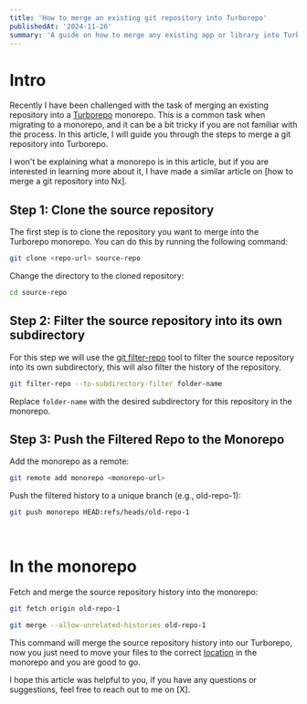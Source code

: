 ```yaml
---
title: 'How to merge an existing git repository into Turborepo'
publishedAt: '2024-11-26'
summary: 'A guide on how to merge any existing app or library into Turborepo.'
---
```


# Intro

Recently I have been challenged with the task of merging an existing repository into a [Turborepo](https://turbo.build/repo/docs) monorepo. This is a common task when migrating to a monorepo, and it can be a bit tricky if you are not familiar with the process. In this article, I will guide you through the steps to merge a git repository into Turborepo.

I won't be explaining what a monorepo is in this article, but if you are interested in learning more about it, I have made a similar article on [how to merge a git repository into Nx].

## Step 1: Clone the source repository

The first step is to clone the repository you want to merge into the Turborepo monorepo. You can do this by running the following command:

```bash
git clone <repo-url> source-repo
```

Change the directory to the cloned repository:

```bash
cd source-repo
```

## Step 2: Filter the source repository into its own subdirectory

For this step we will use the [git filter-repo](https://github.com/newren/git-filter-repo) tool to filter the source repository into its own subdirectory, this will also filter the history of the repository.

```bash
git filter-repo --to-subdirectory-filter folder-name
```

Replace `folder-name` with the desired subdirectory for this repository in the monorepo.

## Step 3: Push the Filtered Repo to the Monorepo

Add the monorepo as a remote:

```bash
git remote add monorepo <monorepo-url>
```

Push the filtered history to a unique branch (e.g., old-repo-1):

```bash
git push monorepo HEAD:refs/heads/old-repo-1
```

<br />

# In the monorepo

Fetch and merge the source repository history into the monorepo:

```bash
git fetch origin old-repo-1
```

```bash
git merge --allow-unrelated-histories old-repo-1
```

This command will merge the source repository history into our Turborepo, now you just need to move your files to the correct [location](https://turbo.build/repo/docs/crafting-your-repository/structuring-a-repository#anatomy-of-a-workspace) in the monorepo and you are good to go.

I hope this article was helpful to you, if you have any questions or suggestions, feel free to reach out to me on [X].
